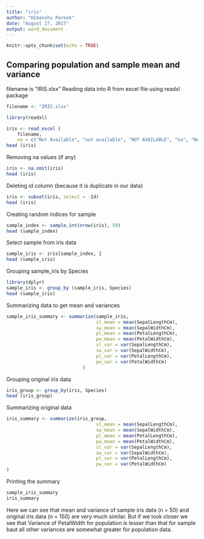 ```yaml
---
title: "iris"
author: "HImanshu Pareek"
date: "August 27, 2017"
output: word_document
---
```


```r
knitr::opts_chunk$set(echo = TRUE)
```

## Comparing population and sample mean and variance

filename is "IRIS.xlsx"
Reading data into R from excel file using readxl package

```r
filename <- "IRIS.xlsx"

library(readxl)

iris <- read_excel (
    filename,
    na = c("Not Available", "not available", "NOT AVAILABLE", "na", "NA", "null", "NULL", "-", "_", "?"))
head (iris)
```

 
Removing na values (if any)

```r
iris <- na.omit(iris)
head (iris)
```

 
Deleting id column (because it is duplicate in our data)

```r
iris <- subset(iris, select = -Id)
head (iris)
```

 
Creating random indices for sample

```r
sample_index <- sample.int(nrow(iris), 50)
head (sample_index)
```

 
Select sample from iris data
 

```r
sample_iris <- iris[sample_index, ]
head (sample_iris)

```

 
Grouping sample_iris by Species

```r
library(dplyr)
sample_iris <- group_by (sample_iris, Species)
head (sample_iris)
```

 
Summarizing data to get mean and variances

```r
sample_iris_summary <- summarize(sample_iris, 
                                 sl_mean = mean(SepalLengthCm),
                                 sw_mean = mean(SepalWidthCm),
                                 pl_mean = mean(PetalLengthCm),
                                 pw_mean = mean(PetalWidthCm),
                                 sl_var = var(SepalLengthCm),
                                 sw_var = var(SepalWidthCm),
                                 pl_var = var(PetalLengthCm),
                                 pw_var = var(PetalWidthCm)
                            )

```

 
Grouping original iris data

```r
iris_group <- group_by(iris, Species)
head (iris_group)
```

 
Summarizing original data


```r
iris_summary <- summarize(iris_group, 
                                 sl_mean = mean(SepalLengthCm),
                                 sw_mean = mean(SepalWidthCm),
                                 pl_mean = mean(PetalLengthCm),
                                 pw_mean = mean(PetalWidthCm),
                                 sl_var = var(SepalLengthCm),
                                 sw_var = var(SepalWidthCm),
                                 pl_var = var(PetalLengthCm),
                                 pw_var = var(PetalWidthCm)
)

```

 
Printing the summary

```r
sample_iris_summary
iris_summary

```


Here we can see that mean and variance of sample iris data (n = 50) and original iris data (n = 150) are very much similar. But if we look closer we see that Variance of PetalWidth for population is lesser than that for sample baut all other variances are somewhat greater for population data.

